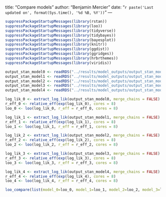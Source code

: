 title: "Compare models"
author: "Benjamin Mercier"
date: "`r paste('Last updated on', format(Sys.time(), '%d %B, %Y'))`"
---

<!-- Load nedeed libraries -->
```r
suppressPackageStartupMessages(library(rstan))
suppressPackageStartupMessages(library(loo))
suppressPackageStartupMessages(library(tidyverse))
suppressPackageStartupMessages(library(tidybayes))
suppressPackageStartupMessages(library(bayesplot))
suppressPackageStartupMessages(library(knitr))
suppressPackageStartupMessages(library(ggdist))
suppressPackageStartupMessages(library(ggridges))
suppressPackageStartupMessages(library(hrbrthemes))
suppressPackageStartupMessages(library(viridis))
```
<!-- Load the data --> 
```r
output_stan_model0 <- readRDS("../results/model_outputs/output_stan_model0.RDS")
output_stan_model1 <- readRDS("../results/model_outputs/output_stan_model1.RDS")
output_stan_model2 <- readRDS("../results/model_outputs/output_stan_model2.RDS")
output_stan_model3 <- readRDS("../results/model_outputs/output_stan_model3.RDS")
output_stan_model4 <- readRDS("../results/model_outputs/output_stan_model4.RDS")
```

```r
log_lik_0 <- extract_log_lik(output_stan_model0, merge_chains = FALSE)
r_eff_0 <- relative_eff(exp(log_lik_0), cores = 8)
loo_0 <- loo(log_lik_0, r_eff = r_eff_0, cores = 8)

log_lik_1 <- extract_log_lik(output_stan_model1, merge_chains = FALSE)
r_eff_1 <- relative_eff(exp(log_lik_1), cores = 8)
loo_1 <- loo(log_lik_1, r_eff = r_eff_1, cores = 8)

log_lik_2 <- extract_log_lik(output_stan_model2, merge_chains = FALSE)
r_eff_2 <- relative_eff(exp(log_lik_2), cores = 8)
loo_2 <- loo(log_lik_2, r_eff = r_eff_2, cores = 8)

log_lik_3 <- extract_log_lik(output_stan_model3, merge_chains = FALSE)
r_eff_3 <- relative_eff(exp(log_lik_3), cores = 8)
loo_3 <- loo(log_lik_3, r_eff = r_eff_3, cores = 8)

log_lik_4 <- extract_log_lik(output_stan_model4, merge_chains = FALSE)
r_eff_4 <- relative_eff(exp(log_lik_4), cores = 8)
loo_4 <- loo(log_lik_4, r_eff = r_eff_4, cores = 8)
```

```r
loo_compare(list(model_0=loo_0, model_1=loo_1, model_2=loo_2, model_3=loo_3, model_4=loo_4))
```